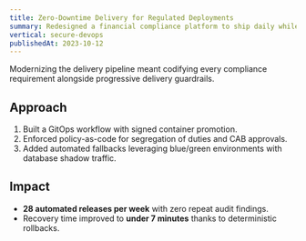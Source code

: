 ```yaml
---
title: Zero-Downtime Delivery for Regulated Deployments
summary: Redesigned a financial compliance platform to ship daily while satisfying strict change-management policy.
vertical: secure-devops
publishedAt: 2023-10-12
---
```


Modernizing the delivery pipeline meant codifying every compliance requirement alongside progressive delivery guardrails.

## Approach

1. Built a GitOps workflow with signed container promotion.
2. Enforced policy-as-code for segregation of duties and CAB approvals.
3. Added automated fallbacks leveraging blue/green environments with database shadow traffic.

## Impact

- **28 automated releases per week** with zero repeat audit findings.
- Recovery time improved to **under 7 minutes** thanks to deterministic rollbacks.
